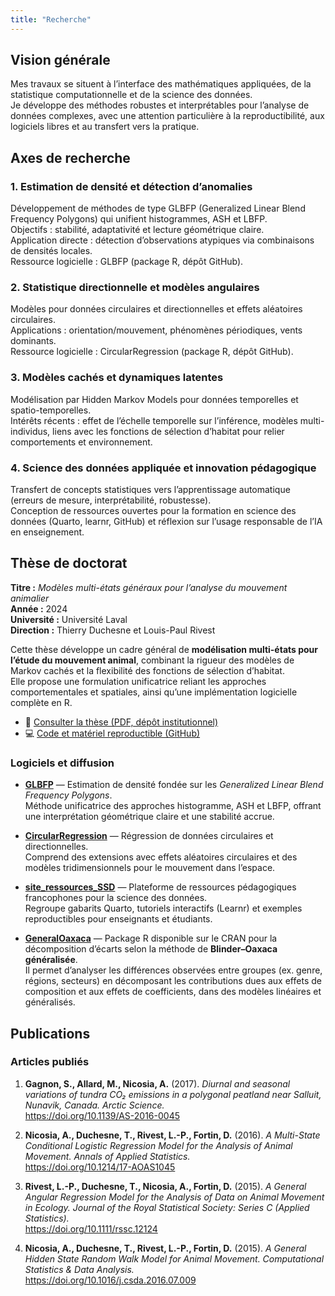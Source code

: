 ```yaml
---
title: "Recherche"
---
```


## Vision générale

Mes travaux se situent à l’interface des mathématiques appliquées, de la statistique computationnelle et de la science des données.  
Je développe des méthodes robustes et interprétables pour l’analyse de données complexes, avec une attention particulière à la reproductibilité, aux logiciels libres et au transfert vers la pratique.



## Axes de recherche

### 1. Estimation de densité et détection d’anomalies
Développement de méthodes de type GLBFP (Generalized Linear Blend Frequency Polygons) qui unifient histogrammes, ASH et LBFP.  
Objectifs : stabilité, adaptativité et lecture géométrique claire.  
Application directe : détection d’observations atypiques via combinaisons de densités locales.  
Ressource logicielle : GLBFP (package R, dépôt GitHub).

### 2. Statistique directionnelle et modèles angulaires
Modèles pour données circulaires et directionnelles et effets aléatoires circulaires.  
Applications : orientation/mouvement, phénomènes périodiques, vents dominants.  
Ressource logicielle : CircularRegression (package R, dépôt GitHub).

### 3. Modèles cachés et dynamiques latentes
Modélisation par Hidden Markov Models pour données temporelles et spatio-temporelles.  
Intérêts récents : effet de l’échelle temporelle sur l’inférence, modèles multi-individus, liens avec les fonctions de sélection d’habitat pour relier comportements et environnement.

### 4. Science des données appliquée et innovation pédagogique
Transfert de concepts statistiques vers l’apprentissage automatique (erreurs de mesure, interprétabilité, robustesse).  
Conception de ressources ouvertes pour la formation en science des données (Quarto, learnr, GitHub) et réflexion sur l’usage responsable de l’IA en enseignement.




## Thèse de doctorat

**Titre :** *Modèles multi-états généraux pour l’analyse du mouvement animalier*  
**Année :** 2024  
**Université :** Université Laval  
**Direction :** Thierry Duchesne et Louis-Paul Rivest  

Cette thèse développe un cadre général de **modélisation multi-états pour l’étude du mouvement animal**, combinant la rigueur des modèles de Markov cachés et la flexibilité des fonctions de sélection d’habitat.  
Elle propose une formulation unificatrice reliant les approches comportementales et spatiales, ainsi qu’une implémentation logicielle complète en R.

- 📄 [Consulter la thèse (PDF, dépôt institutionnel)](https://corpus.ulaval.ca/server/api/core/bitstreams/cf3426a4-3475-4d48-a4c4-de29df846ed5/content)  
- 💻 [Code et matériel reproductible (GitHub)](https://github.com/AurelienNicosiaULaval/multi-state-model-animal-movement)




### Logiciels et diffusion

- [**GLBFP**](https://github.com/AurelienNicosiaULaval/GLBFP) — Estimation de densité fondée sur les *Generalized Linear Blend Frequency Polygons*.  
  Méthode unificatrice des approches histogramme, ASH et LBFP, offrant une interprétation géométrique claire et une stabilité accrue.

- [**CircularRegression**](https://github.com/AurelienNicosiaULaval/CircularRegression) — Régression de données circulaires et directionnelles.  
  Comprend des extensions avec effets aléatoires circulaires et des modèles tridimensionnels pour le mouvement dans l’espace.

- [**site_ressources_SSD**](https://aureliennicosiaulaval.github.io/site_ressources_SSD/) — Plateforme de ressources pédagogiques francophones pour la science des données.  
  Regroupe gabarits Quarto, tutoriels interactifs (Learnr) et exemples reproductibles pour enseignants et étudiants.
  
- [**GeneralOaxaca**](https://cran.r-project.org/web/packages/GeneralOaxaca/index.html) — Package R disponible sur le CRAN pour la décomposition d’écarts selon la méthode de **Blinder–Oaxaca généralisée**.  
  Il permet d’analyser les différences observées entre groupes (ex. genre, régions, secteurs) en décomposant les contributions dues aux effets de composition et aux effets de coefficients, dans des modèles linéaires et généralisés.




## Publications

### Articles publiés

1. **Gagnon, S., Allard, M., Nicosia, A.** (2017). *Diurnal and seasonal variations of tundra CO₂ emissions in a polygonal peatland near Salluit, Nunavik, Canada.* *Arctic Science.*  
   [https://doi.org/10.1139/AS-2016-0045](https://doi.org/10.1139/AS-2016-0045)

2. **Nicosia, A., Duchesne, T., Rivest, L.-P., Fortin, D.** (2016). *A Multi-State Conditional Logistic Regression Model for the Analysis of Animal Movement.* *Annals of Applied Statistics.*  
   [https://doi.org/10.1214/17-AOAS1045](https://doi.org/10.1214/17-AOAS1045)

3. **Rivest, L.-P., Duchesne, T., Nicosia, A., Fortin, D.** (2015). *A General Angular Regression Model for the Analysis of Data on Animal Movement in Ecology.* *Journal of the Royal Statistical Society: Series C (Applied Statistics).*  
   [https://doi.org/10.1111/rssc.12124](https://doi.org/10.1111/rssc.12124)

4. **Nicosia, A., Duchesne, T., Rivest, L.-P., Fortin, D.** (2015). *A General Hidden State Random Walk Model for Animal Movement.* *Computational Statistics & Data Analysis.*  
   [https://doi.org/10.1016/j.csda.2016.07.009](https://doi.org/10.1016/j.csda.2016.07.009)




